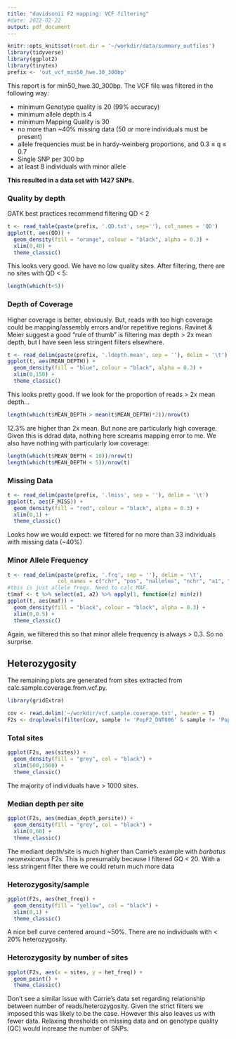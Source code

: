 ```yaml
---
title: "davidsonii F2 mapping: VCF filtering"
#date: 2022-02-22
output: pdf_document
---
```


```r
knitr::opts_knit$set(root.dir = '~/workdir/data/summary_outfiles')
library(tidyverse)
library(ggplot2)
library(tinytex)
prefix <- 'out_vcf_min50_hwe.30_300bp'
```

This report is for min50_hwe.30_300bp. The VCF file was filtered in the following way:


* minimum Genotype quality is 20 (99% accuracy)
* minimum allele depth is 4
* minimum Mapping Quality is 30
* no more than ~40% missing data (50 or more individuals must be present)
* allele frequencies must be in hardy-weinberg proportions, and 0.3 $\leq$ q $\leq$ 0.7
* Single SNP per 300 bp
* at least 8 individuals with minor allele


**This resulted in a data set with 1427 SNPs.**



### Quality by depth
GATK best practices recommend filtering QD < 2

```r
t <- read_table(paste(prefix, '.QD.txt', sep=''), col_names = 'QD')
ggplot(t, aes(QD)) +
  geom_density(fill = "orange", colour = "black", alpha = 0.3) +
  xlim(0,40) +
  theme_classic()
```

This looks very good. We have no low quality sites. After filtering, there are no sites with QD < 5:
```r
length(which(t<5))
```

### Depth of Coverage
Higher coverage is better, obviously. But, reads with too high coverage could be mapping/assembly errors and/or repetitive regions. Ravinet & Meier suggest a good "rule of thumb" is filtering max depth > 2x mean depth, but I have seen less stringent filters elsewhere.

```r
t <- read_delim(paste(prefix, '.ldepth.mean', sep = ''), delim = '\t')
ggplot(t, aes(MEAN_DEPTH)) + 
  geom_density(fill = "blue", colour = "black", alpha = 0.3) +
  xlim(0,150) +
  theme_classic()
```

This looks pretty good. If we look for the proportion of reads > 2x mean depth...
```r
length(which(t$MEAN_DEPTH > mean(t$MEAN_DEPTH)*2))/nrow(t)
```

12.3% are higher than 2x mean. But none are particularly high coverage. Given this is ddrad data, nothing here screams mapping error to me. We also have nothing with particularly low coverage:

```r
length(which(t$MEAN_DEPTH < 10))/nrow(t)
length(which(t$MEAN_DEPTH < 5))/nrow(t)
```


### Missing Data
```r
t <- read_delim(paste(prefix, '.lmiss', sep = ''), delim = '\t')
ggplot(t, aes(F_MISS)) + 
  geom_density(fill = "red", colour = "black", alpha = 0.3) +
  xlim(0,1) +
  theme_classic()
```

Looks how we would expect: we filtered for no more than 33 individuals with missing data (~40%)


### Minor Allele Frequency
```r
t <- read_delim(paste(prefix, '.frq', sep = ''), delim = '\t',
                col_names = c("chr", "pos", "nalleles", "nchr", "a1", "a2"), skip = 1)
#this is just allele freqs. Need to calc MAF.
t$maf <- t %>% select(a1, a2) %>% apply(1, function(z) min(z))
ggplot(t, aes(maf)) + 
  geom_density(fill = "black", colour = "black", alpha = 0.3) +
  xlim(0,0.5) +
  theme_classic()
```

Again, we filtered this so that minor allele frequency is always > 0.3. So no surprise.

## Heterozygosity
The remaining plots are generated from sites extracted from calc.sample.coverage.from.vcf.py.
```r
library(gridExtra)

cov <- read.delim('~/workdir/vcf.sample.coverage.txt', header = T)
F2s <- droplevels(filter(cov, sample != 'PopF2_DNT006' & sample != 'PopF2_PP56'))
```


### Total sites
```r
ggplot(F2s, aes(sites)) +
  geom_density(fill = "grey", col = "black") +
  xlim(500,1500) +
  theme_classic()
```

The majority of individuals have > 1000 sites.


### Median depth per site
```r
ggplot(F2s, aes(median_depth_persite)) +
  geom_density(fill = "grey", col = "black") +
  xlim(0,60) +
  theme_classic()
```

The mediant depth/site is much higher than Carrie's example with *barbatus* *neomexicanus* F2s. This is presumably because I filtered GQ < 20. With a less stringent filter there we could return much more data


### Heterozygosity/sample
```r
ggplot(F2s, aes(het_freq)) +
  geom_density(fill = "yellow", col = "black") +
  xlim(0,1) +
  theme_classic()
```

A nice bell curve centered around ~50%. There are no individuals with < 20% heterozygosity.


### Heterozygosity by number of sites
```r
ggplot(F2s, aes(x = sites, y = het_freq)) +
  geom_point() +
  theme_classic()
```

Don't see a similar issue with Carrie's data set regarding relationship between number of reads/heterozygosity. Given the strict filters we imposed this was likely to be the case. However this also leaves us with fewer data. Relaxing thresholds on missing data and on genotype quality (QC) would increase the number of SNPs.

